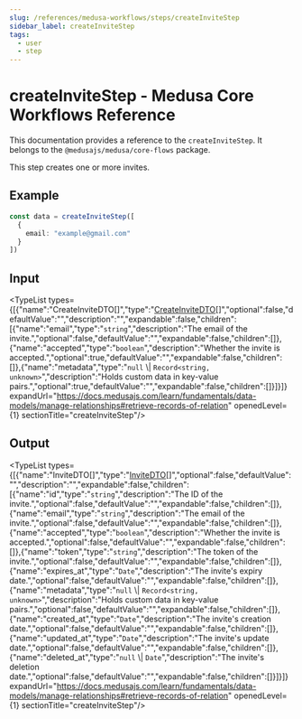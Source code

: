 ```yaml
---
slug: /references/medusa-workflows/steps/createInviteStep
sidebar_label: createInviteStep
tags:
  - user
  - step
---
```



# createInviteStep - Medusa Core Workflows Reference

This documentation provides a reference to the `createInviteStep`. It belongs to the `@medusajs/medusa/core-flows` package.

This step creates one or more invites.

## Example

```ts
const data = createInviteStep([
  {
    email: "example@gmail.com"
  }
])
```

## Input

<TypeList types={[{"name":"CreateInviteDTO[]","type":"[CreateInviteDTO](../../../../../user/interfaces/user.CreateInviteDTO/page.mdx)[]","optional":false,"defaultValue":"","description":"","expandable":false,"children":[{"name":"email","type":"`string`","description":"The email of the invite.","optional":false,"defaultValue":"","expandable":false,"children":[]},{"name":"accepted","type":"`boolean`","description":"Whether the invite is accepted.","optional":true,"defaultValue":"","expandable":false,"children":[]},{"name":"metadata","type":"`null` \\| `Record<string, unknown>`","description":"Holds custom data in key-value pairs.","optional":true,"defaultValue":"","expandable":false,"children":[]}]}]} expandUrl="https://docs.medusajs.com/learn/fundamentals/data-models/manage-relationships#retrieve-records-of-relation" openedLevel={1} sectionTitle="createInviteStep"/>

## Output

<TypeList types={[{"name":"InviteDTO[]","type":"[InviteDTO](../../../../../user/interfaces/user.InviteDTO/page.mdx)[]","optional":false,"defaultValue":"","description":"","expandable":false,"children":[{"name":"id","type":"`string`","description":"The ID of the invite.","optional":false,"defaultValue":"","expandable":false,"children":[]},{"name":"email","type":"`string`","description":"The email of the invite.","optional":false,"defaultValue":"","expandable":false,"children":[]},{"name":"accepted","type":"`boolean`","description":"Whether the invite is accepted.","optional":false,"defaultValue":"","expandable":false,"children":[]},{"name":"token","type":"`string`","description":"The token of the invite.","optional":false,"defaultValue":"","expandable":false,"children":[]},{"name":"expires_at","type":"`Date`","description":"The invite's expiry date.","optional":false,"defaultValue":"","expandable":false,"children":[]},{"name":"metadata","type":"`null` \\| `Record<string, unknown>`","description":"Holds custom data in key-value pairs.","optional":false,"defaultValue":"","expandable":false,"children":[]},{"name":"created_at","type":"`Date`","description":"The invite's creation date.","optional":false,"defaultValue":"","expandable":false,"children":[]},{"name":"updated_at","type":"`Date`","description":"The invite's update date.","optional":false,"defaultValue":"","expandable":false,"children":[]},{"name":"deleted_at","type":"`null` \\| `Date`","description":"The invite's deletion date.","optional":false,"defaultValue":"","expandable":false,"children":[]}]}]} expandUrl="https://docs.medusajs.com/learn/fundamentals/data-models/manage-relationships#retrieve-records-of-relation" openedLevel={1} sectionTitle="createInviteStep"/>
